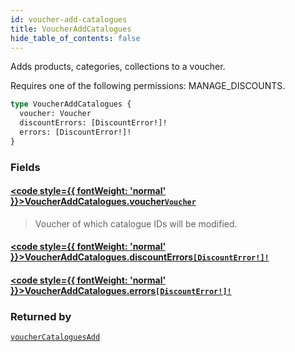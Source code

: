```yaml
---
id: voucher-add-catalogues
title: VoucherAddCatalogues
hide_table_of_contents: false
---
```








Adds products, categories, collections to a voucher. 

Requires one of the following permissions: MANAGE_DISCOUNTS.

```graphql
type VoucherAddCatalogues {
  voucher: Voucher
  discountErrors: [DiscountError!]!
  errors: [DiscountError!]!
}
```


### Fields

#### [<code style={{ fontWeight: 'normal' }}>VoucherAddCatalogues.<b>voucher</b></code>](#)<Bullet />[`Voucher`](../../../developer/api-reference/objects/voucher) <Badge class="secondary" text="object"/>
> Voucher of which catalogue IDs will be modified.
> 

#### [<code style={{ fontWeight: 'normal' }}>VoucherAddCatalogues.<b>discountErrors</b></code>](#)<Bullet />[`[DiscountError!]!`](../../../developer/api-reference/objects/discount-error) <Badge class="secondary" text="non-null"/> <Badge class="secondary" text="object"/>
> 
> 

#### [<code style={{ fontWeight: 'normal' }}>VoucherAddCatalogues.<b>errors</b></code>](#)<Bullet />[`[DiscountError!]!`](../../../developer/api-reference/objects/discount-error) <Badge class="secondary" text="non-null"/> <Badge class="secondary" text="object"/>
> 
> 



### Returned by

[`voucherCataloguesAdd`](../../../developer/api-reference/mutations/voucher-catalogues-add)  <Badge class="secondary" text="mutation"/>



